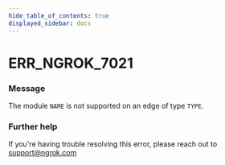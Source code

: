 ```yaml
---
hide_table_of_contents: true
displayed_sidebar: docs
---
```



# ERR_NGROK_7021

### Message

The module `NAME` is not supported on an edge of type `TYPE`.

### Further help

If you're having trouble resolving this error, please reach out to [support@ngrok.com](mailto:support@ngrok.com?subject=Help%20with%20ERR_NGROK_7021)

<ErrorDetails error="err_ngrok_7021" />
